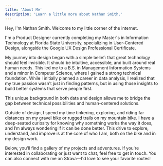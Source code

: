 ```yaml
---
title: 'About Me'
description: 'Learn a little more about Nathan Smith.'
---
```




Hey, I'm Nathan Smith. Welcome to my little corner of the internet.

I'm a Product Designer currently completing my Master's in Information Technology at Florida State University, specializing in User-Centered Design, alongside the Google UX Design Professional Certificate.

My journey into design began with a simple belief: that great technology should feel invisible. It should be intuitive, accessible, and built around real human needs. This led me to a B.S. in Management Information Systems and a minor in Computer Science, where I gained a strong technical foundation. While I initially planned a career in data analysis, I realized that my true passion wasn't just in finding patterns, but in using those insights to build better systems that serve people first.

This unique background in both data and design allows me to bridge the gap between technical possibilities and human-centered solutions.

Outside of design, I spend my time tinkering, exploring, and riding far distances on my gravel bike or rugged trails on my mountain bike. I have a deep-seated curiosity for knowing why something works the way it does, and I’m always wondering if it can be done better. This drive to explore, understand, and improve is at the core of who I am, both on the bike and in my design work.

Below, you’ll find a gallery of my projects and adventures. If you're interested in collaborating or just want to chat, feel free to get in touch. You can also connect with me on Strava—I'd love to see your favorite routes!

<div className="not-prose">
  <ImageGrid />
</div>
